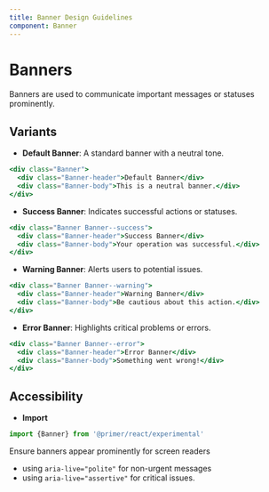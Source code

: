 ```yaml
---
title: Banner Design Guidelines
component: Banner
---
```


# Banners

Banners are used to communicate important messages or statuses prominently. 

## Variants

- **Default Banner**: A standard banner with a neutral tone.

```jsx copy
<div class="Banner">
  <div class="Banner-header">Default Banner</div>
  <div class="Banner-body">This is a neutral banner.</div>
</div>
```

- **Success Banner**: Indicates successful actions or statuses.

```jsx copy
<div class="Banner Banner--success">
  <div class="Banner-header">Success Banner</div>
  <div class="Banner-body">Your operation was successful.</div>
</div>
```

- **Warning Banner**: Alerts users to potential issues.

```jsx copy
<div class="Banner Banner--warning">
  <div class="Banner-header">Warning Banner</div>
  <div class="Banner-body">Be cautious about this action.</div>
</div>
```

- **Error Banner**: Highlights critical problems or errors.

```jsx copy
<div class="Banner Banner--error">
  <div class="Banner-header">Error Banner</div>
  <div class="Banner-body">Something went wrong!</div>
</div>
```

## Accessibility

- **Import**
```jsx copy
import {Banner} from '@primer/react/experimental'
```

Ensure banners appear prominently for screen readers 
- using `aria-live="polite"` for non-urgent messages 
- using `aria-live="assertive"` for critical issues.